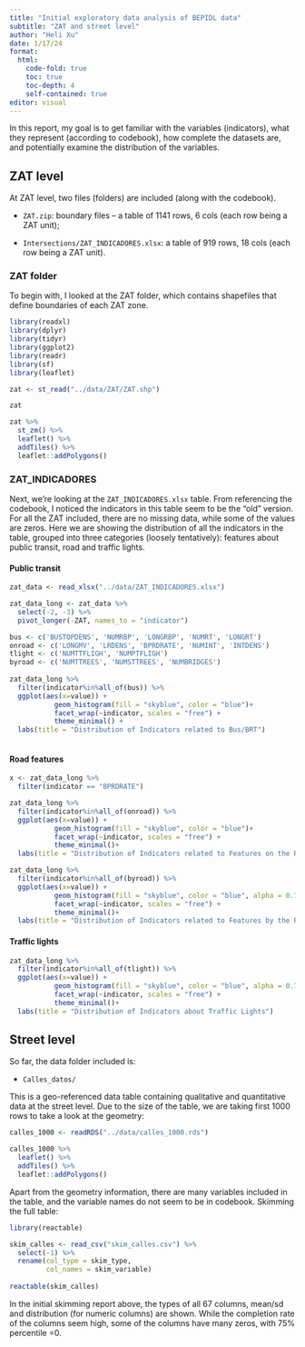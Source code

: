 ```yaml
---
title: "Initial exploratory data analysis of BEPIDL data"
subtitle: "ZAT and street level"
author: "Heli Xu"
date: 1/17/24
format: 
  html:
    code-fold: true
    toc: true
    toc-depth: 4
    self-contained: true
editor: visual
---
```


In this report, my goal is to get familiar with the variables (indicators), what they represent (according to codebook), how complete the datasets are, and potentially examine the distribution of the variables.

## ZAT level

At ZAT level, two files (folders) are included (along with the codebook).

-   `ZAT.zip`: boundary files – a table of 1141 rows, 6 cols (each row being a ZAT unit);

-   `Intersections/ZAT_INDICADORES.xlsx`: a table of 919 rows, 18 cols (each row being a ZAT unit).

### ZAT folder

To begin with, I looked at the ZAT folder, which contains shapefiles that define boundaries of each ZAT zone.

```r
library(readxl)
library(dplyr)
library(tidyr)
library(ggplot2)
library(readr)
library(sf)
library(leaflet)

zat <- st_read("../data/ZAT/ZAT.shp")

zat

zat %>%
  st_zm() %>% 
  leaflet() %>%
  addTiles() %>%
  leaflet::addPolygons()


```

### ZAT_INDICADORES

Next, we're looking at the `ZAT_INDICADORES.xlsx` table. From referencing the codebook, I noticed the indicators in this table seem to be the "old" version. For all the ZAT included, there are no missing data, while some of the values are zeros. Here we are showing the distribution of all the indicators in the table, grouped into three categories (loosely tentatively): features about public transit, road and traffic lights.

#### Public transit

```r
zat_data <- read_xlsx("../data/ZAT_INDICADORES.xlsx")

zat_data_long <- zat_data %>% 
  select(-2, -3) %>% 
  pivot_longer(-ZAT, names_to = "indicator")

bus <- c('BUSTOPDENS', 'NUMRBP', 'LONGRBP', 'NUMRT', 'LONGRT')
onroad <- c('LONGMV', 'LRDENS', 'BPRDRATE', 'NUMINT', 'INTDENS')
tlight <- c('NUMTTFLIGH', 'NUMPTFLIGH')
byroad <- c('NUMTTREES', 'NUMSTTREES', 'NUMBRIDGES')
  
zat_data_long %>% 
  filter(indicator%in%all_of(bus)) %>% 
  ggplot(aes(x=value)) +
           geom_histogram(fill = "skyblue", color = "blue")+
           facet_wrap(~indicator, scales = "free") +
           theme_minimal() +
  labs(title = "Distribution of Indicators related to Bus/BRT")
  
```

#### Road features

```r
x <- zat_data_long %>% 
  filter(indicator == "BPRDRATE")

zat_data_long %>% 
  filter(indicator%in%all_of(onroad)) %>% 
  ggplot(aes(x=value)) +
           geom_histogram(fill = "skyblue", color = "blue")+
           facet_wrap(~indicator, scales = "free") +
           theme_minimal()+
  labs(title = "Distribution of Indicators related to Features on the Road")
```

```r
zat_data_long %>% 
  filter(indicator%in%all_of(byroad)) %>% 
  ggplot(aes(x=value)) +
           geom_histogram(fill = "skyblue", color = "blue", alpha = 0.7)+
           facet_wrap(~indicator, scales = "free") +
           theme_minimal()+
  labs(title = "Distribution of Indicators related to Features by the Road")
```

#### Traffic lights

```r
zat_data_long %>% 
  filter(indicator%in%all_of(tlight)) %>% 
  ggplot(aes(x=value)) +
           geom_histogram(fill = "skyblue", color = "blue", alpha = 0.7)+
           facet_wrap(~indicator, scales = "free") +
           theme_minimal()+
  labs(title = "Distribution of Indicators about Traffic Lights")
```

## Street level 

So far, the data folder included is:

-   `Calles_datos/`

This is a geo-referenced data table containing qualitative and quantitative data at the street level. Due to the size of the table, we are taking first 1000 rows to take a look at the geometry:

```r
calles_1000 <- readRDS("../data/calles_1000.rds")

calles_1000 %>% 
  leaflet() %>% 
  addTiles() %>% 
  leaflet::addPolygons()

```

Apart from the geometry information, there are many variables included in the table, and the variable names do not seem to be in codebook. Skimming the full table:

```r
library(reactable)

skim_calles <- read_csv("skim_calles.csv") %>% 
  select(-1) %>% 
  rename(col_type = skim_type,
         col_names = skim_variable)
         
reactable(skim_calles) 
```

In the initial skimming report above, the types of all 67 columns, mean/sd and distribution (for numeric columns) are shown. While the completion rate of the columns seem high, some of the columns have many zeros, with 75% percentile =0.
